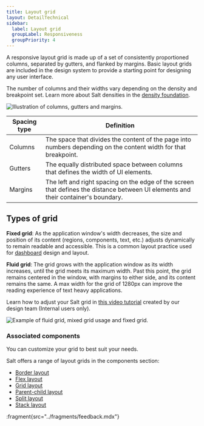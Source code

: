 ```yaml
---
title: Layout grid
layout: DetailTechnical
sidebar:
  label: Layout grid
  groupLabel: Responsiveness
  groupPriority: 4
---
```


A responsive layout grid is made up of a set of consistently proportioned columns, separated by gutters, and flanked by margins. Basic layout grids are included in the design system to provide a starting point for designing any user interface.

The number of columns and their widths vary depending on the density and breakpoint set. Learn more about Salt densities in the [density foundation](/salt/foundations/density).

<Image
  src="/img/foundations/responsiveness-gutters.png"
  alt="Illustration of columns, gutters and margins."
/>

| Spacing type | Definition                                                                                                                         |
| ------------ | ---------------------------------------------------------------------------------------------------------------------------------- |
| Columns      | The space that divides the content of the page into numbers depending on the content width for that breakpoint.                    |
| Gutters      | The equally distributed space between columns that defines the width of UI elements.                                               |
| Margins      | The left and right spacing on the edge of the screen that defines the distance between UI elements and their container's boundary. |

## Types of grid

**Fixed grid**: As the application window's width decreases, the size and position of its content (regions, components, text, etc.) adjusts dynamically to remain readable and accessible. This is a common layout practice used for [dashboard](https://www.saltdesignsystem.com/salt/patterns/analytical-dashboard) design and layout.

**Fluid grid**: The grid grows with the application window as its width increases, until the grid meets its maximum width. Past this point, the grid remains centered in the window, with margins to either side, and its content remains the same. A max width for the grid of 1280px can improve the reading experience of text heavy applications.

Learn how to adjust your Salt grid in [this video tutorial](https://go/salt-ds-internal/content/insights/tutorials/20250109-saltds-figma-layout-grids) created by our design team (Internal users only).

<Image
  src="/img/foundations/responsiveness-grids.png"
  alt="Example of fluid grid, mixed grid usage and fixed grid."
/>

### Associated components

You can customize your grid to best suit your needs.

Salt offers a range of layout grids in the components section:

- [Border layout](/salt/components/layouts/border-layout)
- [Flex layout](/salt/components/layouts/flex-layout)
- [Grid layout](/salt/components/layouts/grid-layout)
- [Parent-child layout](/salt/components/layouts/parent-child-layout)
- [Split layout](/salt/components/layouts/split-layout)
- [Stack layout](/salt/components/layouts/stack-layout)

:fragment{src="../fragments/feedback.mdx"}
